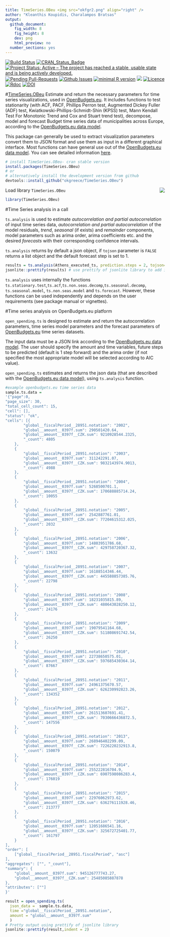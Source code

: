 ```yaml
---
title: TimeSeries.OBeu <img src="okfgr2.png" align="right" />
author: "Kleanthis Koupidis, Charalampos Bratsas"
output:
  github_document:
    fig_width: 8
    fig_height: 8
    dev: png
    html_preview: no
  number_sections: yes
---
```


[![Build Status](https://travis-ci.org/okgreece/TimeSeries.OBeu.svg?branch=master)](https://travis-ci.org/okgreece/TimeSeries.OBeu)
[![CRAN_Status_Badge](https://www.r-pkg.org/badges/version/TimeSeries.OBeu)](https://cran.r-project.org/package=TimeSeries.OBeu)
[![Project Status: Active – The project has reached a stable, usable state and is being actively developed.](http://www.repostatus.org/badges/latest/active.svg)](http://www.repostatus.org/#active)
[![Pending Pull-Requests](http://githubbadges.herokuapp.com/okgreece/TimeSeries.OBeu/pulls.svg)](https://github.com/okgreece/TimeSeries.OBeu/pulls)
[![Github Issues](http://githubbadges.herokuapp.com/okgreece/TimeSeries.OBeu/issues.svg)](https://github.com/okgreece/TimeSeries.OBeu/issues)
[![minimal R version](https://img.shields.io/badge/R%3E%3D-3.1-6666ff.svg)](https://cran.r-project.org/)
[![](http://cranlogs.r-pkg.org/badges/grand-total/TimeSeries.OBeu)](http://cran.rstudio.com/web/packages/TimeSeries.OBeu/index.html)
[![Licence](https://img.shields.io/badge/licence-GPL--2-blue.svg)](https://www.gnu.org/licenses/old-licenses/gpl-2.0.html)
[![Rdoc](http://www.rdocumentation.org/badges/version/TimeSeries.OBeu)](http://www.rdocumentation.org/packages/TimeSeries.OBeu)
[![DOI](https://zenodo.org/badge/69395698.svg)](https://zenodo.org/badge/latestdoi/69395698)


#[TimeSeries.OBeu ](https://okgreece.github.io/TimeSeries.OBeu/)
Εstimate and return the necessary parameters for time series visualizations, used in [OpenBudgets.eu](http://openbudgets.eu/). It includes functions to test stationarity (with ACF, PACF, Phillips Perron test, Augmented Dickey Fuller (ADF) test, Kwiatkowski-Phillips-Schmidt-Shin (KPSS) test, Mann Kendall Test For Monotonic Trend and Cox and Stuart trend test), decompose, model and forecast Budget time series data of municipalities across Europe, according to the [OpenBudgets.eu data model](https://github.com/openbudgets/data-model).

This package can generally be used to extract visualization parameters convert them to JSON format and use them as input in a different graphical interface. Most functions can have general use out of the [OpenBudgets.eu data model](https://github.com/openbudgets/data-model).
You can see detailed information [here](https://okgreece.github.io/TimeSeries.OBeu/).

```r
# install TimeSeries.OBeu- cran stable version
install.packages(TimeSeries.OBeu) 
# or
# alternatively install the development version from github
devtools::install_github("okgreece/TimeSeries.OBeu")
```

Load library `TimeSeries.OBeu` <img src="obeu_logo.png" align="right" />

```r
library(TimeSeries.OBeu)
```

#Time Series analysis in a call

`ts.analysis` is used to estimate *autocorrelation and partial autocorrelation* of input time series data, *autocorrelation and partial autocorrelation* of the model residuals, *trend*, *seasonal* (if exists) and *remainder* components, model parameters such as arima order, arima coefficients etc. and the desired *forecasts* with their corresponding confidence intervals.

`ts.analysis` returns by default a json object, if `tojson` parameter is `FALSE` returns a list object and the default forecast step is set to 1.

```r
results = ts.analysis(Athens_executed_ts, prediction.steps = 2, tojson=TRUE) # json string format
jsonlite::prettify(results) # use prettify of jsonlite library to add indentation to the returned JSON string
```

`ts.analysis` uses internally the functions `ts.stationary.test`,`ts.acf`,`ts.non.seas.decomp`,`ts.seasonal.decomp`, `ts.seasonal.model`, `ts.non.seas.model` and `ts.forecast`. However, these functions can be used independently and depends on the user requirements (see package manual or vignettes).

#Time series analysis on OpenBudgets.eu platform

`open_spending.ts` is designed to estimate and return the autocorrelation parameters, time series model parameters and the forecast parameters of [OpenBudgets.eu](http://openbudgets.eu/) time series datasets.

The input data must be a JSON link according to the [OpenBudgets.eu data model](https://github.com/openbudgets/data-model). The user should specify the amount and time variables, future steps to be predicted (default is 1 step forward) and the arima order (if not specified the most appropriate model will be selected according to AIC value).

`open_spending.ts` estimates and returns the json data (that are described with the [OpenBudgets.eu data model](https://github.com/openbudgets/data-model)), using `ts.analysis` function.

```r
#example openbudgets.eu time series data
sample.ts.data = 
'{"page":0,
"page_size": 30,
"total_cell_count": 15,
"cell": [],
"status": "ok",
"cells": [{
		"global__fiscalPeriod__28951.notation": "2002",
		"global__amount__0397f.sum": 290501420.64,
		"global__amount__0397f__CZK.sum": 9210928544.2325,
		"_count": 4805
	},
	{
		"global__fiscalPeriod__28951.notation": "2003",
		"global__amount__0397f.sum": 311242291.07,
		"global__amount__0397f__CZK.sum": 9832143974.9013,
		"_count": 4988
	},
	{
		"global__fiscalPeriod__28951.notation": "2004",
		"global__amount__0397f.sum": 5268500701.1,
		"global__amount__0397f__CZK.sum": 170688885714.24,
		"_count": 10055
	},
	{
		"global__fiscalPeriod__28951.notation": "2005",
		"global__amount__0397f.sum": 2542887761.01,
		"global__amount__0397f__CZK.sum": 77204615312.025,
		"_count": 2032
	},
	{
		"global__fiscalPeriod__28951.notation": "2006",
		"global__amount__0397f.sum": 14803951786.68,
		"global__amount__0397f__CZK.sum": 429758720367.32,
		"_count": 13632
	},
	{
		"global__fiscalPeriod__28951.notation": "2007",
		"global__amount__0397f.sum": 16188514346.44,
		"global__amount__0397f__CZK.sum": 445588857385.76,
		"_count": 22798
	},
	{
		"global__fiscalPeriod__28951.notation": "2008",
		"global__amount__0397f.sum": 18231035815.89,
		"global__amount__0397f__CZK.sum": 480643028250.12,
		"_count": 24176
	},
	{
		"global__fiscalPeriod__28951.notation": "2009",
		"global__amount__0397f.sum": 19079541164.68,
		"global__amount__0397f__CZK.sum": 511808691742.54,
		"_count": 26250
	},
	{
		"global__fiscalPeriod__28951.notation": "2010",
		"global__amount__0397f.sum": 22738650575.01,
		"global__amount__0397f__CZK.sum": 597685430364.14,
		"_count": 87667
	},
	{
		"global__fiscalPeriod__28951.notation": "2011",
		"global__amount__0397f.sum": 24961375670.57,
		"global__amount__0397f__CZK.sum": 626230992823.26,
		"_count": 134352
	},
	{
		"global__fiscalPeriod__28951.notation": "2012",
		"global__amount__0397f.sum": 261513607691.41,
		"global__amount__0397f__CZK.sum": 7030666436872.5,
		"_count": 147556
	},
	{
		"global__fiscalPeriod__28951.notation": "2013",
		"global__amount__0397f.sum": 268946402299.09,
		"global__amount__0397f__CZK.sum": 7226220232913.8,
		"_count": 150079
	},
	{
		"global__fiscalPeriod__28951.notation": "2014",
		"global__amount__0397f.sum": 255222816704.9,
		"global__amount__0397f__CZK.sum": 6907598086283.4,
		"_count": 176019
	},
	{
		"global__fiscalPeriod__28951.notation": "2015",
		"global__amount__0397f.sum": 22976062973.62,
		"global__amount__0397f__CZK.sum": 636276111928.46,
		"_count": 213777
	},
	{
		"global__fiscalPeriod__28951.notation": "2016",
		"global__amount__0397f.sum": 12051686541.16,
		"global__amount__0397f__CZK.sum": 325672725401.77,
		"_count": 161797
	}
],
"order": [
	["global__fiscalPeriod__28951.fiscalPeriod", "asc"]
],
"aggregates": ["", "_count"],
"summary": {
	"global__amount__0397f.sum": 945126777743.27,
	"global__amount__0397f__CZK.sum": 25485085887878
},
"attributes": [""]
}'

result = open_spending.ts(
  json_data =  sample.ts.data, 
  time ="global__fiscalPeriod__28951.notation",
  amount = "global__amount__0397f.sum"
  )
# Pretty output using prettify of jsonlite library
jsonlite::prettify(result,indent = 2)
```